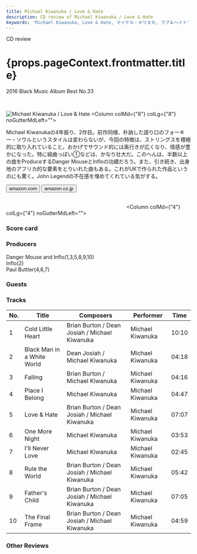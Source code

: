 ```yaml
---
title: Michael Kiwanuka / Love & Hate
description: CD review of Michael Kiwanuka / Love & Hate
keywords: 'Michael Kiwanuka, Love & Hate, マイケル・キワヌカ, ラブ＆ヘイト'
---
```





<p className="largeP">CD review</p>
<h1 className="h1--no--margin">{props.pageContext.frontmatter.title}</h1>
<p className="largeP"><Link to="/best50/2016/">2016 Black Music Album Best No.33</Link></p>

<br/>
<Row  className="image-card-group">
	<Column colMd={"4"} colLg={"4"} noGutterMdLeft="">
       <ImageCard>

![Michael Kiwanuka / Love & Hate](../../images/cd/mkiwanuka2L.jpg) 
</ImageCard>
	</Column>
	<Column colMd={"8"} colLg={"8"} noGutterMdLeft="">
	<p>
	Michael Kiwanukaの4年振り、2作目。前作同様、朴訥した語り口のフォーキー・ソウルというスタイルは変わらないが、今回の特徴は、ストリングスを積極的に取り入れていること。おかげでサウンド的には奥行きが広くなり、情感が豊かになった。特に組曲っぽい①などは、かなり壮大だ。このへんは、半数以上の曲をProduceするDanger MouseとInfloの功績だろう。また、引き続き、出身地のアフリカ的な要素をとりいれた曲もある。これがUKで作られた作品というのにも驚く。John Legendの不在感を埋めてくれている気がする。
	</p>
	<div>
	  <Button href="https://amzn.to/2R5OhB0" kind="primary" size="small" renderIcon={ArrowUpRight24}>
      amazon.com
    </Button>
    <Button href="https://amzn.to/2Fea32L" kind="secondary" size="small" renderIcon={ArrowUpRight24}>
      amazon.co.jp
    </Button>
	</div>
	<a href="https://geo.music.apple.com/jp/album/love-hate/1440832200?mt=1&app=music&ls=1&at=11lcug" style="display:inline-block;overflow:hidden;background:url(https://linkmaker.itunes.apple.com/ja-jp/lockup.svg?releaseDate=2016-07-15&kind=album&bubble=apple_music&style=mono-black) no-repeat;width:180px;height:45px;"></a>
	<a href="https://geo.music.apple.com/jp/album/love-hate/1440832200?app=itunes&at=11lcug" style="display:inline-block;overflow:hidden;background:url(https://linkmaker.itunes.apple.com/ja-jp/badge-lrg.svg?releaseDate=2016-07-15T00:00:00Z&kind=album&bubble=itunes_music) no-repeat;width:140px;height:45px;"></a>
	</Column>
</Row>
<Row >
	<Column colMd={"4"} colLg={"4"} noGutterMdLeft="">
<div>
  <h3>Score card</h3>
	<SliderJS1 value="5" />
  <SliderJS2 value="4" />
	<SliderJS3 value="1" />
  <SliderJS4 value="8" />
</div>
</Column>
<Column colMd={"8"} colLg={"8"} noGutterMdLeft="">
<div>
<h3>Producers</h3>
<p>
Danger Mouse and Inflo(1,3,5,8,9,10)
<br/>Inflo(2)
<br/>Paul Buttler(4,6,7)
</p>
<h3>Guests</h3>
<p></p>
</div>
</Column>
</Row>

<h3>Tracks</h3>

| No. |	 Title                     |	 Composers                                   |	 Performer      |	 Time	|
| --- |	-------------------------- | --------------------------------------------- | ---------------- | ----- |
|	1	  |	Cold Little Heart          | Brian Burton / Dean Josiah / Michael Kiwanuka | Michael Kiwanuka	|	10:10 |
|	2	  |	Black Man in a White World | Dean Josiah / Michael Kiwanuka                | Michael Kiwanuka	|	04:18 |
|	3	  |	Falling                    | Brian Burton / Michael Kiwanuka               | Michael Kiwanuka	|	04:16 |
|	4	  |	Place I Belong             | Michael Kiwanuka                              | Michael Kiwanuka	|	04:47 |
|	5	  |	Love & Hate                | Brian Burton / Dean Josiah / Michael Kiwanuka | Michael Kiwanuka	|	07:07 |
|	6	  |	One More Night             | Michael Kiwanuka                              | Michael Kiwanuka	|	03:53 |
|	7	  |	I'll Never Love            | Michael Kiwanuka                              | Michael Kiwanuka	|	02:45 |
|	8	  |	Rule the World             | Brian Burton / Dean Josiah / Michael Kiwanuka | Michael Kiwanuka	|	05:42 |
|	9	  |	Father's Child             | Brian Burton / Dean Josiah / Michael Kiwanuka | Michael Kiwanuka	|	07:05 |
|	10	|	The Final Frame            | Brian Burton / Dean Josiah / Michael Kiwanuka | Michael Kiwanuka	|	04:59 |

<h3>Other Reviews</h3>

<Row>
<Column colMd={3} colLg={3} noGutterMdLeft>
<Review1 />
</Column>
</Row>